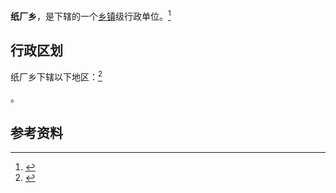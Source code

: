 {{中国乡级行政区|53/03/26/205/000}}

'''纸厂乡'''，是{{PRC admin/fullname|53/03/26/205/000|3}}下辖的一个[[乡镇|乡镇]]级行政单位。<ref>{{PRC admin/ref sgc|{{PRC admin/parent|53/03/26/205/000}}}}</ref>

== 行政区划 ==

纸厂乡下辖以下地区：<ref>{{PRC admin/ref sgc|53/03/26/205/000}}</ref>

{{PRC admin/children|53/03/26/205/000}}。

== 参考资料 ==

{{reflist}}

{{行政区划小作品}}
{{PRC admin/navcat|53/03/26/205/000}}